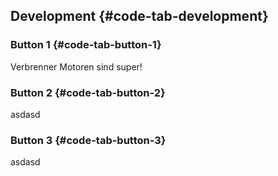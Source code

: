 ## Development {#code-tab-development}

### Button 1 {#code-tab-button-1}

Verbrenner Motoren sind super!

### Button 2 {#code-tab-button-2}

asdasd

### Button 3 {#code-tab-button-3}

asdasd
